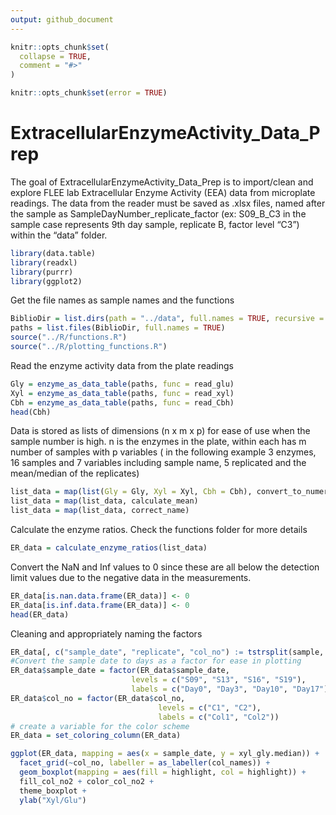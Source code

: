 ```yaml
---
output: github_document
---
```


<!-- README.md is generated from README.Rmd. Please edit that file -->

```r
knitr::opts_chunk$set(
  collapse = TRUE,
  comment = "#>"
)
```
```r
knitr::opts_chunk$set(error = TRUE)
```
# ExtracellularEnzymeActivity_Data_Prep


The goal of ExtracellularEnzymeActivity_Data_Prep is to import/clean and explore FLEE lab Extracellular Enzyme Activity (EEA) data from microplate readings. The data from the reader must be saved as .xlsx files, named after the sample as SampleDayNumber_replicate_factor (ex: S09_B_C3 in the sample case represents 9th day sample, replicate B, factor level "C3") within the "data" folder.

```r
library(data.table)
library(readxl)
library(purrr)
library(ggplot2)
```
Get the file names as sample names and the functions
```r
BiblioDir = list.dirs(path = "../data", full.names = TRUE, recursive = FALSE)
paths = list.files(BiblioDir, full.names = TRUE)
source("../R/functions.R")
source("../R/plotting_functions.R")
```
Read the enzyme activity data from the plate readings 
```r
Gly = enzyme_as_data_table(paths, func = read_glu)
Xyl = enzyme_as_data_table(paths, func = read_xyl)
Cbh = enzyme_as_data_table(paths, func = read_Cbh)
head(Cbh)
```

Data is stored as lists of dimensions (n x m x p) for ease of use when the sample number is high. n is the enzymes in the plate, within each has m number of samples with p variables ( in the following example 3 enzymes, 16 samples and 7 variables including sample name, 5 replicated and the mean/median of the replicates)
```r
list_data = map(list(Gly = Gly, Xyl = Xyl, Cbh = Cbh), convert_to_numeric)
list_data = map(list_data, calculate_mean)
list_data = map(list_data, correct_name)
```

Calculate the enzyme ratios. Check the functions folder for more details
```r
ER_data = calculate_enzyme_ratios(list_data)
```
Convert the NaN and Inf values to 0 since these are all below the detection limit values due to the negative data in the measurements. 
``` r
ER_data[is.nan.data.frame(ER_data)] <- 0
ER_data[is.inf.data.frame(ER_data)] <- 0
head(ER_data)
```
Cleaning and appropriately naming the factors
``` r
ER_data[, c("sample_date", "replicate", "col_no") := tstrsplit(sample, "_")]
#Convert the sample date to days as a factor for ease in plotting
ER_data$sample_date = factor(ER_data$sample_date,
                           levels = c("S09", "S13", "S16", "S19"),
                           labels = c("Day0", "Day3", "Day10", "Day17"))
ER_data$col_no = factor(ER_data$col_no,
                                 levels = c("C1", "C2"),
                                 labels = c("Col1", "Col2"))
# create a variable for the color scheme
ER_data = set_coloring_column(ER_data)

```
``` r
ggplot(ER_data, mapping = aes(x = sample_date, y = xyl_gly.median)) +
  facet_grid(~col_no, labeller = as_labeller(col_names)) +
  geom_boxplot(mapping = aes(fill = highlight, col = highlight)) +
  fill_col_no2 + color_col_no2 +
  theme_boxplot +
  ylab("Xyl/Glu")
```
